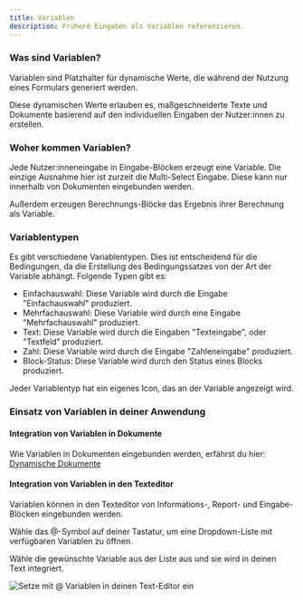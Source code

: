 ```yaml
---
title: Variablen
description: Frühere Eingaben als Variablen referenzieren.
---
```


### Was sind Variablen?

Variablen sind Platzhalter für dynamische Werte, die während der Nutzung eines Formulars generiert werden.

Diese dynamischen Werte erlauben es, maßgeschneiderte Texte und Dokumente basierend auf den individuellen Eingaben der Nutzer\:innen zu erstellen.

### Woher kommen Variablen?

Jede Nutzer\:inneneingabe in Eingabe-Blöcken erzeugt eine Variable. Die einzige Ausnahme hier ist zurzeit die Multi-Select Eingabe. Diese kann nur innerhalb von Dokumenten eingebunden werden.

Außerdem erzeugen Berechnungs-Blöcke das Ergebnis ihrer Berechnung als Variable.

### Variablentypen

Es gibt verschiedene Variablentypen. Dies ist entscheidend für die Bedingungen, da die Erstellung des Bedingungssatzes von der Art der Variable abhängt. Folgende Typen gibt es:

* Einfachauswahl: Diese Variable wird durch die Eingabe "Einfachauswahl" produziert.
* Mehrfachauswahl: Diese Variable wird durch eine Eingabe "Mehrfachauswahl" produziert.
* Text: Diese Variable wird durch die Eingaben "Texteingabe", oder "Textfeld" produziert.
* Zahl: Diese Variable wird durch die Eingabe "Zahleneingabe" produziert.
* Block-Status: Diese Variable wird durch den Status eines Blocks produziert.

Jeder Variablentyp hat ein eigenes Icon, das an der Variable angezeigt wird.

### Einsatz von Variablen in deiner Anwendung

#### Integration von Variablen in Dokumente

Wie Variablen in Dokumenten eingebunden werden, erfährst du hier: [Dynamische Dokumente](/docs/dokumente "Dynamische Dokumente")

#### Integration von Variablen in den Texteditor

Variablen können in den Texteditor von Informations-, Report- und Eingabe-Blöcken eingebunden werden.

Wähle das @-Symbol auf deiner Tastatur, um eine Dropdown-Liste mit verfügbaren Variablen zu öffnen.

Wähle die gewünschte Variable aus der Liste aus und sie wird in deinen Text integriert.

![](/img/Variablen.png "Setze mit @ Variablen in deinen Text-Editor ein")

